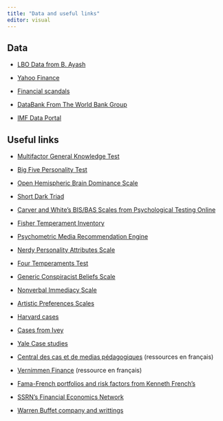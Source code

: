 ```yaml
---
title: "Data and useful links"
editor: visual
---
```


## Data

-   [LBO Data from B. Ayash](https://sites.google.com/view/brian-ayash)

-   [Yahoo Finance](https://finance.yahoo.com/)

-   [Financial scandals](http://projects.exeter.ac.uk/RDavies/arian/scandals/)

-   [DataBank From The World Bank Group](https://databank.worldbank.org/home)

-   [IMF Data Portal](https://www.imf.org/en/Data)

## Useful links

-   [Multifactor General Knowledge Test](https://openpsychometrics.org/tests/MGKT2/)

-   [Big Five Personality Test](https://openpsychometrics.org/tests/IPIP-BFFM/)

-   [Open Hemispheric Brain Dominance Scale](https://openpsychometrics.org/tests/OHBDS/)

-   [Short Dark Triad](https://openpsychometrics.org/tests/SD3/)

-   [Carver and White's BIS/BAS Scales from Psychological Testing Online](https://psytests.org/trait/bisbasen.html)

-   [Fisher Temperament Inventory](https://openpsychometrics.org/tests/FTI/)

-   [Psychometric Media Recommendation Engine](https://openpsychometrics.org/tests/PMRE/)

-   [Nerdy Personality Attributes Scale](https://openpsychometrics.org/tests/NPAS/)

-   [Four Temperaments Test](https://openpsychometrics.org/tests/O4TS/)

-   [Generic Conspiracist Beliefs Scale](https://openpsychometrics.org/tests/GCBS/)

-   [Nonverbal Immediacy Scale](https://openpsychometrics.org/tests/NIS/)

-   [Artistic Preferences Scales](https://openpsychometrics.org/tests/APS/)

-   [Harvard cases](https://hbsp.harvard.edu/home/)

-   [Cases from Ivey](https://www.iveypublishing.ca/s/)

-   [Yale Case studies](https://som.yale.edu/case-studies/case-studies-directory?page=0&search=&sort=ds_field_case_published%20desc)

-   [Central des cas et de medias pédagogiques](https://www.casestudies.ccmp.fr) (ressources en français)

-   [Vernimmen Finance](https://www.vernimmen.net) (ressource en français)

-   [Fama-French portfolios and risk factors from Kenneth French's](http://mba.tuck.dartmouth.edu/pages/faculty/ken.french/data_library.html)

-   [SSRN's Financial Economics Network](https://www.ssrn.com/index.cfm/en/janda/professional-announcements/?annsNet=203#AnnType_1)

-   [Warren Buffet company and writtings](https://www.berkshirehathaway.com)
